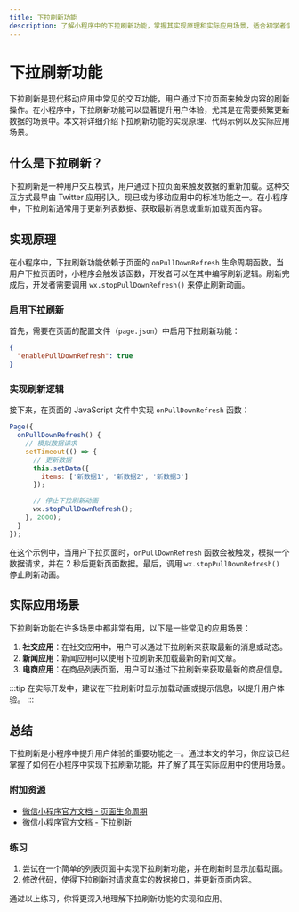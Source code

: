 ```yaml
---
title: 下拉刷新功能
description: 了解小程序中的下拉刷新功能，掌握其实现原理和实际应用场景，适合初学者学习。
---
```


# 下拉刷新功能

下拉刷新是现代移动应用中常见的交互功能，用户通过下拉页面来触发内容的刷新操作。在小程序中，下拉刷新功能可以显著提升用户体验，尤其是在需要频繁更新数据的场景中。本文将详细介绍下拉刷新功能的实现原理、代码示例以及实际应用场景。

## 什么是下拉刷新？

下拉刷新是一种用户交互模式，用户通过下拉页面来触发数据的重新加载。这种交互方式最早由 Twitter 应用引入，现已成为移动应用中的标准功能之一。在小程序中，下拉刷新通常用于更新列表数据、获取最新消息或重新加载页面内容。

## 实现原理

在小程序中，下拉刷新功能依赖于页面的 `onPullDownRefresh` 生命周期函数。当用户下拉页面时，小程序会触发该函数，开发者可以在其中编写刷新逻辑。刷新完成后，开发者需要调用 `wx.stopPullDownRefresh()` 来停止刷新动画。

### 启用下拉刷新

首先，需要在页面的配置文件（`page.json`）中启用下拉刷新功能：

```json
{
  "enablePullDownRefresh": true
}
```

### 实现刷新逻辑

接下来，在页面的 JavaScript 文件中实现 `onPullDownRefresh` 函数：

```javascript
Page({
  onPullDownRefresh() {
    // 模拟数据请求
    setTimeout(() => {
      // 更新数据
      this.setData({
        items: ['新数据1', '新数据2', '新数据3']
      });

      // 停止下拉刷新动画
      wx.stopPullDownRefresh();
    }, 2000);
  }
});
```

在这个示例中，当用户下拉页面时，`onPullDownRefresh` 函数会被触发，模拟一个数据请求，并在 2 秒后更新页面数据。最后，调用 `wx.stopPullDownRefresh()` 停止刷新动画。

## 实际应用场景

下拉刷新功能在许多场景中都非常有用，以下是一些常见的应用场景：

1. **社交应用**：在社交应用中，用户可以通过下拉刷新来获取最新的消息或动态。
2. **新闻应用**：新闻应用可以使用下拉刷新来加载最新的新闻文章。
3. **电商应用**：在商品列表页面，用户可以通过下拉刷新来获取最新的商品信息。

:::tip
在实际开发中，建议在下拉刷新时显示加载动画或提示信息，以提升用户体验。
:::

## 总结

下拉刷新是小程序中提升用户体验的重要功能之一。通过本文的学习，你应该已经掌握了如何在小程序中实现下拉刷新功能，并了解了其在实际应用中的使用场景。

### 附加资源

- [微信小程序官方文档 - 页面生命周期](https://developers.weixin.qq.com/miniprogram/dev/framework/app-service/page.html)
- [微信小程序官方文档 - 下拉刷新](https://developers.weixin.qq.com/miniprogram/dev/api/ui/pull-down-refresh/wx.startPullDownRefresh.html)

### 练习

1. 尝试在一个简单的列表页面中实现下拉刷新功能，并在刷新时显示加载动画。
2. 修改代码，使得下拉刷新时请求真实的数据接口，并更新页面内容。

通过以上练习，你将更深入地理解下拉刷新功能的实现和应用。